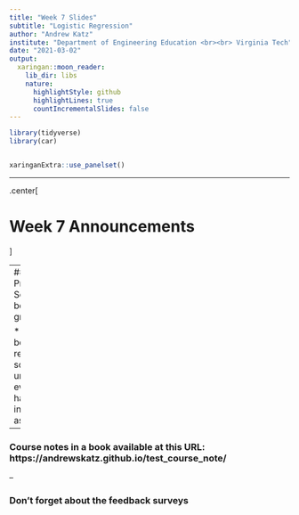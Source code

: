 ```yaml
---
title: "Week 7 Slides"
subtitle: "Logistic Regression"
author: "Andrew Katz"
institute: "Department of Engineering Education <br><br> Virginia Tech"
date: "2021-03-02"
output:
  xaringan::moon_reader:
    lib_dir: libs
    nature:
      highlightStyle: github
      highlightLines: true
      countIncrementalSlides: false
---
```

```r
library(tidyverse)
library(car)


xaringanExtra::use_panelset()


```


---

.center[

# Week 7 Announcements

]

--
### Problem Set 1 is being graded

* I won't be able to release solutions until everyone has turned in their assignment

--

### Course notes in a book available at this URL: https://andrewskatz.github.io/test_course_note/

--

### Don't forget about the feedback surveys

